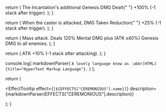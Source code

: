 

  return (
    <EffectTooltip effect="[Enlightenment]">
      The Incantation's additional Genesis DMG Dealt{" "}
      <MarkdownHighlight>+100%</MarkdownHighlight> (-1 stack after trigger).
    </EffectTooltip>
  );
}

  return (
    <EffectTooltip effect="[Sturdiness]">
      When the caster is attacked, DMG Taken Reduction{" "}
      <MarkdownHighlight>+25%</MarkdownHighlight> (-1 stack after trigger).
    </EffectTooltip>
  );
}

  return (
    <EffectTooltip effect="[Supplementary Formula]">
      Mass attack. Deals <MarkdownHighlight>120%</MarkdownHighlight> Mental DMG
      plus (ATK x<MarkdownHighlight>40%</MarkdownHighlight>) Genesis DMG to all
      enemies.
    </EffectTooltip>
  );
}

  return (
    <EffectTooltip effect="[Numeral Perception]">
      ATK <MarkdownHighlight>+10%</MarkdownHighlight> (-1 stack after
      attacking).
    </EffectTooltip>
  );
}

  console.log(
    markdownParser(
      `A lovely language know as :abbr[HTML]{title="HyperText Markup Language"}.`
    )
  );

return (

<EffectTooltip
  effect={`[${EFFECTS["CEREMONIOUS"].name}]`}
  description={markdownParser(EFFECTS["CEREMONIOUS"].description)}
></EffectTooltip>
); }
